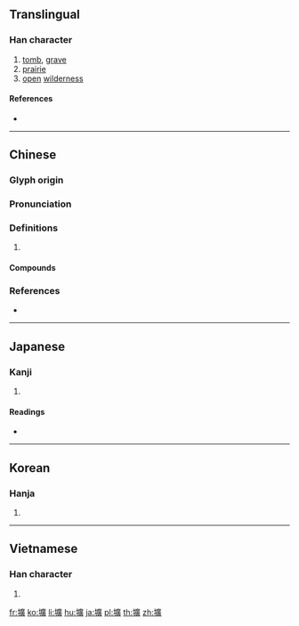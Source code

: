 {{character info/new}}
{{also|圹}}
==Translingual==

===Han character===
{{Han char|rn=32|rad=土|as=15|sn=18|four=40186|canj=GITC|ids=⿰土廣}}

# [[tomb]], [[grave]]
# [[prairie]]
# [[open]] [[wilderness]]

====References====
* {{Han ref|kx=0241.250|dkj=05576|dj=0481.170|hdz=10497.060|uh=58D9|ud=22745|bh=C252|bd=49746}}

----

==Chinese==
{{zh-forms|s=圹}}

===Glyph origin===
{{Han etym}}

===Pronunciation===
{{zh-pron
|m=kuàng
|c=kwong3,kong3
|mc=y
|oc=y
|cat=
}}

===Definitions===
{{zh-hanzi}}

# {{rfdef|zh}}

====Compounds====
{{zh-der|壙僚|壙遠|壙久|壙壙|壙埌|生壙}}

===References===
* {{R:yue:mfccd}}

----

==Japanese==

===Kanji===
{{ja-kanji|grade=|rs=土15}}

# {{defn|lang=ja|sort=土15}}

====Readings====
* {{ja-readings|on=[[こう]] (kō)|kun=[[あな]] (ana)}}

----

==Korean==

===Hanja===
{{ko-hanja|hangeul=광|rv=gwang|mr=kwang}}

# {{defn|lang=ko|sort=土15}}

----

==Vietnamese==

===Han character===
{{vi-hantu|[[khoảng]]|rs=土15}}

# {{defn|lang=vi|sort=土15}}

[[fr:壙]]
[[ko:壙]]
[[li:壙]]
[[hu:壙]]
[[ja:壙]]
[[pl:壙]]
[[th:壙]]
[[zh:壙]]